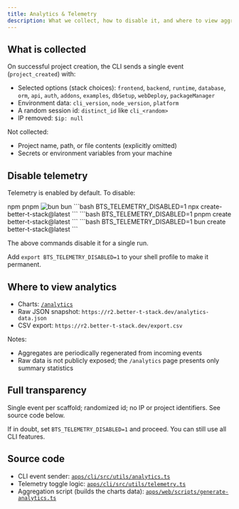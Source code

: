 ```yaml
---
title: Analytics & Telemetry
description: What we collect, how to disable it, and where to view aggregated insights
---
```



## What is collected

On successful project creation, the CLI sends a single event (`project_created`) with:

- Selected options (stack choices): `frontend`, `backend`, `runtime`, `database`, `orm`, `api`, `auth`, `addons`, `examples`, `dbSetup`, `webDeploy`, `packageManager`
- Environment data: `cli_version`, `node_version`, `platform`
- A random session id: `distinct_id` like `cli_<random>`
- IP removed: `$ip: null`

Not collected:

- Project name, path, or file contents (explicitly omitted)
- Secrets or environment variables from your machine

## Disable telemetry

Telemetry is enabled by default. To disable:

<Tabs groupId="installtab" defaultValue="npm" persist>
  <TabsList>
    <TabsTrigger value="npm" className="flex items-center gap-2">
      <NpmIcon />
      npm
    </TabsTrigger>
    <TabsTrigger value="pnpm" className="flex items-center gap-2">
      <PnpmIcon />
      pnpm
    </TabsTrigger>
    <TabsTrigger value="bun" className="flex items-center gap-2">
      <img src="/icon/bun.svg" alt="bun" className="size-6" />
      bun
    </TabsTrigger>
  </TabsList>
  <TabsContent value="npm">
    ```bash
    BTS_TELEMETRY_DISABLED=1 npx create-better-t-stack@latest
    ```
  </TabsContent>
  <TabsContent value="pnpm">
    ```bash
    BTS_TELEMETRY_DISABLED=1 pnpm create better-t-stack@latest
    ```
  </TabsContent>
  <TabsContent value="bun">
    ```bash
    BTS_TELEMETRY_DISABLED=1 bun create better-t-stack@latest
    ```
  </TabsContent>
</Tabs>

<Callout title="Note">The above commands disable it for a single run.</Callout>


Add `export BTS_TELEMETRY_DISABLED=1` to your shell profile to make it permanent.

## Where to view analytics

- Charts: [`/analytics`](/analytics)
- Raw JSON snapshot: `https://r2.better-t-stack.dev/analytics-data.json`
- CSV export: `https://r2.better-t-stack.dev/export.csv`

Notes:

- Aggregates are periodically regenerated from incoming events
- Raw data is not publicly exposed; the `/analytics` page presents only summary statistics

## Full transparency

Single event per scaffold; randomized id; no IP or project identifiers. See source code below.

If in doubt, set `BTS_TELEMETRY_DISABLED=1` and proceed. You can still use all CLI features.

## Source code

- CLI event sender: [`apps/cli/src/utils/analytics.ts`](https://github.com/AmanVarshney01/create-better-t-stack/blob/main/apps/cli/src/utils/analytics.ts)
- Telemetry toggle logic: [`apps/cli/src/utils/telemetry.ts`](https://github.com/AmanVarshney01/create-better-t-stack/blob/main/apps/cli/src/utils/telemetry.ts)
- Aggregation script (builds the charts data): [`apps/web/scripts/generate-analytics.ts`](https://github.com/AmanVarshney01/create-better-t-stack/blob/main/apps/web/scripts/generate-analytics.ts)


